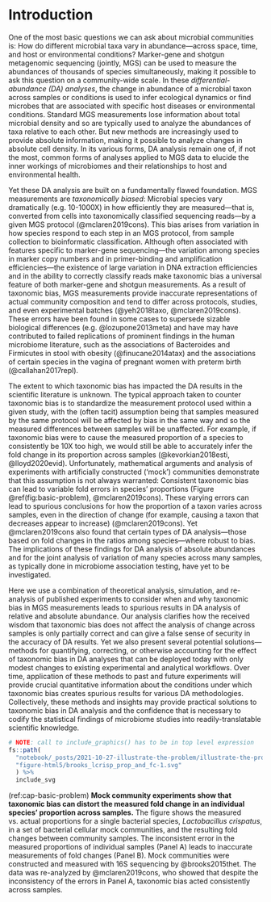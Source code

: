 # Introduction {#introduction}

<!-- First paragraph: DA analysis -->
One of the most basic questions we can ask about microbial communities is: How do different microbial taxa vary in abundance—across space, time, and host or environmental conditions?
Marker-gene and shotgun metagenomic sequencing (jointly, MGS) can be used to measure the abundances of thousands of species simultaneously, making it possible to ask this question on a community-wide scale.
In these _differential-abundance (DA) analyses_, the change in abundance of a microbial taxon across samples or conditions is used to infer ecological dynamics or find microbes that are associated with specific host diseases or environmental conditions.
Standard MGS measurements lose information about total microbial density and so are typically used to analyze the abundances of taxa relative to each other.
But new methods are increasingly used to provide absolute information, making it possible to analyze changes in absolute cell density.
In its various forms, DA analysis remain one of, if not the most, common forms of analyses applied to MGS data to elucide the inner workings of microbiomes and their relationships to host and environmental health.

<!-- P: Taxonomic bias -->
Yet these DA analysis are built on a fundamentally flawed foundation.
MGS measurements are _taxonomically biased_: Microbial species vary dramatically (e.g. 10-1000X) in how efficiently they are measured—that is, converted from cells into taxonomically classified sequencing reads—by a given MGS protocol (@mclaren2019cons).
This bias arises from variation in how species respond to each step in an MGS protocol, from sample collection to bioinformatic classification.
Although often associated with features specific to marker-gene sequencing—the variation among species in marker copy numbers and in primer-binding and amplification efficiencies—the existence of large variation in DNA extraction efficiencies and in the ability to correctly classify reads make taxonomic bias a universal feature of both marker-gene and shotgun measurements.
As a result of taxonomic bias, MGS measurements provide inaccurate representations of actual community composition and tend to differ across protocols, studies, and even experimental batches (@yeh2018taxo, @mclaren2019cons).
These errors have been found in some cases to supersede sizable biological differences (e.g. @lozupone2013meta) and have may have contributed to failed replications of prominent findings in the human microbiome literature, such as the associations of Bacteroides and Firmicutes in stool with obesity (@finucane2014atax) and the associations of certain species in the vagina of pregnant women with preterm birth (@callahan2017repl).

<!-- P: Taxonomic bias and DA -->
The extent to which taxonomic bias has impacted the DA results in the scientific literature is unknown.
The typical approach taken to counter taxonomic bias is to standardize the measurement protocol used within a given study, with the (often tacit) assumption being that samples measured by the same protocol will be affected by bias in the same way and so the measured differences between samples will be unaffected.
For example, if taxonomic bias were to cause the measured proportion of a species to consistently be 10X too high, we would still be able to accurately infer the fold change in its proportion across samples (@kevorkian2018esti, @lloyd2020evid).
Unfortunately, mathematical arguments and analysis of experiments with artificially constructed ('mock') communities demonstrate that this assumption is not always warranted: 
Consistent taxonomic bias can lead to variable fold errors in species' proportions (Figure \@ref(fig:basic-problem), @mclaren2019cons).
These varying errors can lead to spurious conclusions for how the proportion of a taxon varies across samples, even in the direction of change (for example, causing a taxon that decreases appear to increase) (@mclaren2019cons).
Yet @mclaren2019cons also found that certain types of DA analysis---those based on fold changes in the ratios among species---where robust to bias.
The implications of these findings for DA analysis of absolute abundances and for the joint analysis of variation of many species across many samples, as typically done in microbiome association testing, have yet to be investigated.

<!-- P: Objective and summary of the present article -->

Here we use a combination of theoretical analysis, simulation, and re-analysis of published experiments to consider when and why taxonomic bias in MGS measurements leads to spurious results in DA analysis of relative and absolute abundance.
Our analysis clarifies how the received wisdom that taxonomic bias does not affect the analysis of change across samples is only partially correct and can give a false sense of security in the accuracy of DA results.
Yet we also present several potential solutions---methods for quantifying, correcting, or otherwise accounting for the effect of taxonomic bias in DA analyses that can be deployed today with only modest changes to existing experimental and analytical workflows.
Over time, application of these methods to past and future experiments will provide crucial quantitative information about the conditions under which taxonomic bias creates spurious results for various DA methodologies.
Collectively, these methods and insights may provide practical solutions to taxonomic bias in DA analysis and the confidence that is necessary to codify the statistical findings of microbiome studies into readily-translatable scientific knowledge.

<!-- begin figure -->

```r
# NOTE: call to include_graphics() has to be in top level expression
fs::path(
  "notebook/_posts/2021-10-27-illustrate-the-problem/illustrate-the-problem_files", 
  "figure-html5/brooks_lcrisp_prop_and_fc-1.svg"
  ) %>%
  include_svg
```

(ref:cap-basic-problem) **Mock community experiments show that taxonomic bias can distort the measured fold change in an individual species' proportion across samples.** The figure shows the measured vs. actual proportions for a single bacterial species, _Lactobacillus crispatus_, in a set of bacterial cellular mock communities, and the resulting fold changes between community samples. The inconsistent error in the measured proportions of individual samples (Panel A) leads to inaccurate measurements of fold changes (Panel B). Mock communities were constructed and measured with 16S sequencing by @brooks2015thet. The data was re-analyzed by @mclaren2019cons, who showed that despite the inconsistency of the errors in Panel A, taxonomic bias acted consistently across samples.

<!-- end figure -->
